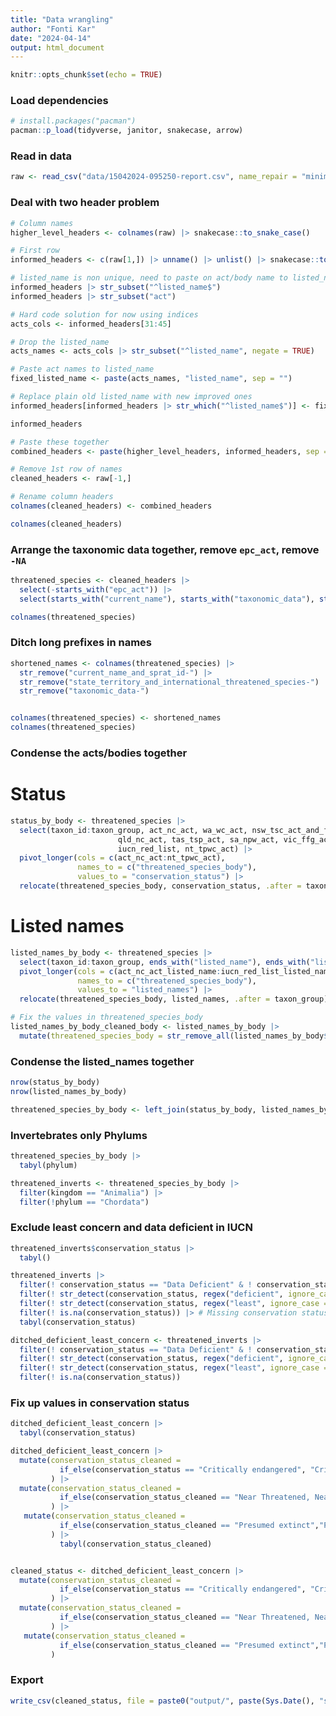 ```yaml
---
title: "Data wrangling"
author: "Fonti Kar"
date: "2024-04-14"
output: html_document
---
```


```r
knitr::opts_chunk$set(echo = TRUE)
```

### Load dependencies

```r
# install.packages("pacman")
pacman::p_load(tidyverse, janitor, snakecase, arrow)
```

### Read in data

```r
raw <- read_csv("data/15042024-095250-report.csv", name_repair = "minimal")
```

### Deal with two header problem

```r
# Column names
higher_level_headers <- colnames(raw) |> snakecase::to_snake_case()

# First row
informed_headers <- c(raw[1,]) |> unname() |> unlist() |> snakecase::to_snake_case()

# listed_name is non unique, need to paste on act/body name to listed_name
informed_headers |> str_subset("^listed_name$")
informed_headers |> str_subset("act")

# Hard code solution for now using indices
acts_cols <- informed_headers[31:45]

# Drop the listed_name
acts_names <- acts_cols |> str_subset("^listed_name", negate = TRUE)

# Paste act names to listed_name
fixed_listed_name <- paste(acts_names, "listed_name", sep = "")

# Replace plain old listed_name with new improved ones
informed_headers[informed_headers |> str_which("^listed_name$")] <- fixed_listed_name

informed_headers

# Paste these together
combined_headers <- paste(higher_level_headers, informed_headers, sep = "-")

# Remove 1st row of names
cleaned_headers <- raw[-1,]

# Rename column headers
colnames(cleaned_headers) <- combined_headers

colnames(cleaned_headers)
```

### Arrange the taxonomic data together, remove `epc_act`, remove `-NA`

```r
threatened_species <- cleaned_headers |> 
  select(-starts_with("epc_act")) |> 
  select(starts_with("current_name"), starts_with("taxonomic_data"), starts_with("state_territory"))

colnames(threatened_species)
```

### Ditch long prefixes in names

```r
shortened_names <- colnames(threatened_species) |> 
  str_remove("current_name_and_sprat_id-") |> 
  str_remove("state_territory_and_international_threatened_species-") |> 
  str_remove("taxonomic_data-")


colnames(threatened_species) <- shortened_names
colnames(threatened_species)
```

### Condense the acts/bodies together

# Status 

```r
status_by_body <- threatened_species |> 
  select(taxon_id:taxon_group, act_nc_act, wa_wc_act, nsw_tsc_act_and_fm_act, 
                        qld_nc_act, tas_tsp_act, sa_npw_act, vic_ffg_act_advisory_lists, 
                        iucn_red_list, nt_tpwc_act) |> 
  pivot_longer(cols = c(act_nc_act:nt_tpwc_act), 
               names_to = c("threatened_species_body"),
               values_to = "conservation_status") |> 
  relocate(threatened_species_body, conservation_status, .after = taxon_group)
```

# Listed names

```r
listed_names_by_body <- threatened_species |> 
  select(taxon_id:taxon_group, ends_with("listed_name"), ends_with("listed_names")) |> 
  pivot_longer(cols = c(act_nc_act_listed_name:iucn_red_list_listed_names), 
               names_to = c("threatened_species_body"),
               values_to = "listed_names") |> 
  relocate(threatened_species_body, listed_names, .after = taxon_group)

# Fix the values in threatened_species_body
listed_names_by_body_cleaned_body <- listed_names_by_body |> 
  mutate(threatened_species_body = str_remove_all(listed_names_by_body$threatened_species_body, "_listed_name")) 
```

### Condense the listed_names together

```r
nrow(status_by_body)
nrow(listed_names_by_body)

threatened_species_by_body <- left_join(status_by_body, listed_names_by_body_cleaned_body) 
```

### Invertebrates only Phylums

```r
threatened_species_by_body |> 
  tabyl(phylum)

threatened_inverts <- threatened_species_by_body |> 
  filter(kingdom == "Animalia") |> 
  filter(!phylum == "Chordata") 
```

### Exclude least concern and data deficient in IUCN

```r
threatened_inverts$conservation_status |> 
  tabyl()

threatened_inverts |> 
  filter(! conservation_status == "Data Deficient" & ! conservation_status == "Least Concern") |> # First filter
  filter(! str_detect(conservation_status, regex("deficient", ignore_case = TRUE))) |> # Instances where deficient is mentioned
  filter(! str_detect(conservation_status, regex("least", ignore_case = TRUE))) |> # Instances where least is mentioned
  filter(! is.na(conservation_status)) |> # Missing conservation status
  tabyl(conservation_status)

ditched_deficient_least_concern <- threatened_inverts |> 
  filter(! conservation_status == "Data Deficient" & ! conservation_status == "Least Concern") |> # First filter
  filter(! str_detect(conservation_status, regex("deficient", ignore_case = TRUE))) |> # Instances where deficient is mentioned
  filter(! str_detect(conservation_status, regex("least", ignore_case = TRUE))) |> # Instances where least is mentioned
  filter(! is.na(conservation_status))
```

### Fix up values in conservation status

```r
ditched_deficient_least_concern |> 
  tabyl(conservation_status)

ditched_deficient_least_concern |> 
  mutate(conservation_status_cleaned = 
           if_else(conservation_status == "Critically endangered", "Critically Endangered", conservation_status)
         ) |> 
  mutate(conservation_status_cleaned = 
           if_else(conservation_status_cleaned == "Near Threatened, Near Threatened","Near Threatened", conservation_status_cleaned)
         ) |>
   mutate(conservation_status_cleaned = 
           if_else(conservation_status_cleaned == "Presumed extinct","Presumed Extinct", conservation_status_cleaned)
         ) |> 
           tabyl(conservation_status_cleaned)


cleaned_status <- ditched_deficient_least_concern |> 
  mutate(conservation_status_cleaned = 
           if_else(conservation_status == "Critically endangered", "Critically Endangered", conservation_status)
         ) |> 
  mutate(conservation_status_cleaned = 
           if_else(conservation_status_cleaned == "Near Threatened, Near Threatened","Near Threatened", conservation_status_cleaned)
         ) |>
   mutate(conservation_status_cleaned = 
           if_else(conservation_status_cleaned == "Presumed extinct","Presumed Extinct", conservation_status_cleaned)
         )  
```

### Export

```r
write_csv(cleaned_status, file = paste0("output/", paste(Sys.Date(), "sprat_inverts_cleaned.csv", sep = "_")))
```





